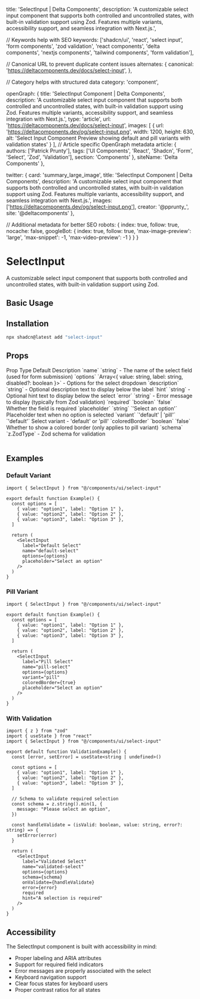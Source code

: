   title: 'SelectInput | Delta Components',
  description: 'A customizable select input component that supports both controlled and uncontrolled states, with built-in validation support using Zod. Features multiple variants, accessibility support, and seamless integration with Next.js.',

  // Keywords help with SEO
  keywords: ['shadcn/ui', 'react', 'select input', 'form components', 'zod validation', 'react components', 'delta components', 'nextjs components', 'tailwind components', 'form validation'],

  // Canonical URL to prevent duplicate content issues
  alternates: {
    canonical: 'https://deltacomponents.dev/docs/select-input',
  },

  // Category helps with structured data
  category: 'component',

  openGraph: {
    title: 'SelectInput Component | Delta Components',
    description: 'A customizable select input component that supports both controlled and uncontrolled states, with built-in validation support using Zod. Features multiple variants, accessibility support, and seamless integration with Next.js.',
    type: 'article',
    url: 'https://deltacomponents.dev/docs/select-input',
    images: [
      {
        url: 'https://deltacomponents.dev/og/select-input.png',
        width: 1200,
        height: 630,
        alt: 'Select Input Component Preview showing default and pill variants with validation states'
      }
    ],
    // Article specific OpenGraph metadata
    article: {
      authors: ['Patrick Prunty'],
      tags: ['UI Components', 'React', 'Shadcn', 'Form', 'Select', 'Zod', 'Validation'],
      section: 'Components'
    },
    siteName: 'Delta Components'
  },

  twitter: {
    card: 'summary_large_image',
    title: 'SelectInput Component | Delta Components',
    description: 'A customizable select input component that supports both controlled and uncontrolled states, with built-in validation support using Zod. Features multiple variants, accessibility support, and seamless integration with Next.js.',
    images: ['https://deltacomponents.dev/og/select-input.png'],
    creator: '@pprunty_',
    site: '@deltacomponents'
  },

  // Additional metadata for better SEO
  robots: {
    index: true,
    follow: true,
    nocache: false,
    googleBot: {
      index: true,
      follow: true,
      'max-image-preview': 'large',
      'max-snippet': -1,
      'max-video-preview': -1
    }
  }
}

# SelectInput

A customizable select input component that supports both controlled and uncontrolled states, with built-in validation support using Zod.

## Basic Usage

<ComponentTabs name="select-input-basic" />

## Installation

```bash
npx shadcn@latest add "select-input"
```

## Props

<Table>
  <TableHeader>
    <TableRow>
      <TableHead>Prop</TableHead>
      <TableHead>Type</TableHead>
      <TableHead>Default</TableHead>
      <TableHead>Description</TableHead>
    </TableRow>
  </TableHeader>
  <TableBody>
    <TableRow>
      <TableCell>`name`</TableCell>
      <TableCell>`string`</TableCell>
      <TableCell>-</TableCell>
      <TableCell>The name of the select field (used for form submission)</TableCell>
    </TableRow>
    <TableRow>
      <TableCell>`options`</TableCell>
      <TableCell>`Array<{ value: string, label: string, disabled?: boolean }>`</TableCell>
      <TableCell>-</TableCell>
      <TableCell>Options for the select dropdown</TableCell>
    </TableRow>
    <TableRow>
      <TableCell>`description`</TableCell>
      <TableCell>`string`</TableCell>
      <TableCell>-</TableCell>
      <TableCell>Optional description text to display below the label</TableCell>
    </TableRow>
    <TableRow>
      <TableCell>`hint`</TableCell>
      <TableCell>`string`</TableCell>
      <TableCell>-</TableCell>
      <TableCell>Optional hint text to display below the select</TableCell>
    </TableRow>
    <TableRow>
      <TableCell>`error`</TableCell>
      <TableCell>`string`</TableCell>
      <TableCell>-</TableCell>
      <TableCell>Error message to display (typically from Zod validation)</TableCell>
    </TableRow>
    <TableRow>
      <TableCell>`required`</TableCell>
      <TableCell>`boolean`</TableCell>
      <TableCell>`false`</TableCell>
      <TableCell>Whether the field is required</TableCell>
    </TableRow>
    <TableRow>
      <TableCell>`placeholder`</TableCell>
      <TableCell>`string`</TableCell>
      <TableCell>`'Select an option'`</TableCell>
      <TableCell>Placeholder text when no option is selected</TableCell>
    </TableRow>
    <TableRow>
      <TableCell>`variant`</TableCell>
      <TableCell>`'default' | 'pill'`</TableCell>
      <TableCell>`'default'`</TableCell>
      <TableCell>Select variant - 'default' or 'pill'</TableCell>
    </TableRow>
    <TableRow>
      <TableCell>`coloredBorder`</TableCell>
      <TableCell>`boolean`</TableCell>
      <TableCell>`false`</TableCell>
      <TableCell>Whether to show a colored border (only applies to pill variant)</TableCell>
    </TableRow>
    <TableRow>
      <TableCell>`schema`</TableCell>
      <TableCell>`z.ZodType<string>`</TableCell>
      <TableCell>-</TableCell>
      <TableCell>Zod schema for validation</TableCell>
    </TableRow>
  </TableBody>
</Table>

## Examples

### Default Variant

```tsx
import { SelectInput } from "@/components/ui/select-input"

export default function Example() {
  const options = [
    { value: "option1", label: "Option 1" },
    { value: "option2", label: "Option 2" },
    { value: "option3", label: "Option 3" },
  ]

  return (
    <SelectInput
      label="Default Select"
      name="default-select"
      options={options}
      placeholder="Select an option"
    />
  )
}
```

### Pill Variant

```tsx
import { SelectInput } from "@/components/ui/select-input"

export default function Example() {
  const options = [
    { value: "option1", label: "Option 1" },
    { value: "option2", label: "Option 2" },
    { value: "option3", label: "Option 3" },
  ]

  return (
    <SelectInput
      label="Pill Select"
      name="pill-select"
      options={options}
      variant="pill"
      coloredBorder={true}
      placeholder="Select an option"
    />
  )
}
```

### With Validation

```tsx
import { z } from "zod"
import { useState } from "react"
import { SelectInput } from "@/components/ui/select-input"

export default function ValidationExample() {
  const [error, setError] = useState<string | undefined>()
  
  const options = [
    { value: "option1", label: "Option 1" },
    { value: "option2", label: "Option 2" },
    { value: "option3", label: "Option 3" },
  ]
  
  // Schema to validate required selection
  const schema = z.string().min(1, {
    message: "Please select an option",
  })
  
  const handleValidate = (isValid: boolean, value: string, error?: string) => {
    setError(error)
  }
  
  return (
    <SelectInput
      label="Validated Select"
      name="validated-select"
      options={options}
      schema={schema}
      onValidate={handleValidate}
      error={error}
      required
      hint="A selection is required"
    />
  )
}
```

## Accessibility

The SelectInput component is built with accessibility in mind:

- Proper labeling and ARIA attributes
- Support for required field indicators
- Error messages are properly associated with the select
- Keyboard navigation support
- Clear focus states for keyboard users
- Proper contrast ratios for all states 